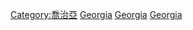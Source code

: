{{Catnav|頁面分類|地理|国家|亚洲国家|格魯吉亞}}
{{Catnav|頁面分類|地理|国家|按國家分類|各國地理}}
{{Catnav|頁面分類|各種主題的頁面分類|依大洲来作的分类|各大洲地理|亚洲地理}}
{{Catnav|頁面分類|各種主題的頁面分類|按國家分類|各國地理}}
{{Commons category|Geography of Georgia}}
{{Commons category|Maps of Georgia|格鲁吉亚地圖}}

[[Category:喬治亞|Category:喬治亞]]
[[Category:欧洲各国地理|Georgia]]
[[Category:亚洲各国地理|Georgia]]
[[Category:高加索地理|Georgia]]